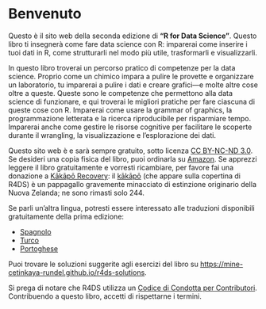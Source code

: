 # Benvenuto {.unnumbered}

Questo è il sito web della seconda edizione di **"R for Data Science"**.
Questo libro ti insegnerà come fare data science con R: imparerai come inserire i tuoi dati in R, come strutturarli nel modo più utile, trasformarli e visualizzarli.

In questo libro troverai un percorso pratico di competenze per la data science.
Proprio come un chimico impara a pulire le provette e organizzare un laboratorio, tu imparerai a pulire i dati e creare grafici---e molte altre cose oltre a queste.
Queste sono le competenze che permettono alla data science di funzionare, e qui troverai le migliori pratiche per fare ciascuna di queste cose con R.
Imparerai come usare la grammar of graphics, la programmazione letterata e la ricerca riproducibile per risparmiare tempo.
Imparerai anche come gestire le risorse cognitive per facilitare le scoperte durante il wrangling, la visualizzazione e l'esplorazione dei dati.

Questo sito web è e sarà sempre gratuito, sotto licenza [CC BY-NC-ND 3.0](https://creativecommons.org/licenses/by-nc-nd/3.0/us/).
Se desideri una copia fisica del libro, puoi ordinarla su [Amazon](https://www.amazon.com/dp/1492097403?&tag=hadlwick-20).
Se apprezzi leggere il libro gratuitamente e vorresti ricambiare, per favore fai una donazione a [Kākāpō Recovery](https://www.doc.govt.nz/kakapo-donate): il [kākāpō](https://www.youtube.com/watch?v=9T1vfsHYiKY) (che appare sulla copertina di R4DS) è un pappagallo gravemente minacciato di estinzione originario della Nuova Zelanda; ne sono rimasti solo 244.

Se parli un'altra lingua, potresti essere interessato alle traduzioni disponibili gratuitamente della prima edizione:

-   [Spagnolo](http://es.r4ds.hadley.nz)
-   [Turco](https://tr.r4ds.hadley.nz)
-   [Portoghese](https://pt.r4ds.hadley.nz)

Puoi trovare le soluzioni suggerite agli esercizi del libro su <https://mine-cetinkaya-rundel.github.io/r4ds-solutions>.

Si prega di notare che R4DS utilizza un [Codice di Condotta per Contributori](https://contributor-covenant.org/version/2/0/CODE_OF_CONDUCT.html).
Contribuendo a questo libro, accetti di rispettarne i termini.

